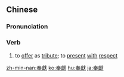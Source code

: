 {{also|奉献}}
==Chinese==
{{zh-forms|s=奉献}}

===Pronunciation===
{{zh-pron
|m=fèngxiàn
|c=fung6 hin3
|h=pfs=fung-hien
|mn=hōng-hiàn
|cat=v
}}

===Verb===
{{zh-verb}}

# to [[offer]] as [[tribute]]; to [[present]] [[with]] [[respect]]

{{zh-cat|Advanced}}

[[zh-min-nan:奉獻]]
[[ko:奉獻]]
[[hu:奉獻]]
[[ja:奉獻]]